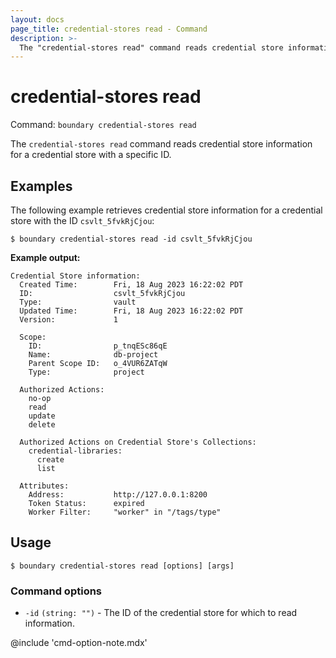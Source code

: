 ```yaml
---
layout: docs
page_title: credential-stores read - Command
description: >-
  The "credential-stores read" command reads credential store information for a credential store with a given ID.
---
```


# credential-stores read

Command: `boundary credential-stores read`

The `credential-stores read` command reads credential store information for a credential store with a specific ID.

## Examples

The following example retrieves credential store information for a credential store with the ID `csvlt_5fvkRjCjou`:

```shell-session
$ boundary credential-stores read -id csvlt_5fvkRjCjou
```

**Example output:**

<CodeBlockConfig hideClipboard>

```plaintext
Credential Store information:
  Created Time:        Fri, 18 Aug 2023 16:22:02 PDT
  ID:                  csvlt_5fvkRjCjou
  Type:                vault
  Updated Time:        Fri, 18 Aug 2023 16:22:02 PDT
  Version:             1

  Scope:
    ID:                p_tnqESc86qE
    Name:              db-project
    Parent Scope ID:   o_4VUR6ZATqW
    Type:              project

  Authorized Actions:
    no-op
    read
    update
    delete

  Authorized Actions on Credential Store's Collections:
    credential-libraries:
      create
      list

  Attributes:
    Address:           http://127.0.0.1:8200
    Token Status:      expired
    Worker Filter:     "worker" in "/tags/type"
```

</CodeBlockConfig>

## Usage

<CodeBlockConfig hideClipboard>

```shell-session
$ boundary credential-stores read [options] [args]
```

</CodeBlockConfig>

### Command options

- `-id` `(string: "")` - The ID of the credential store for which to read information.

@include 'cmd-option-note.mdx'
